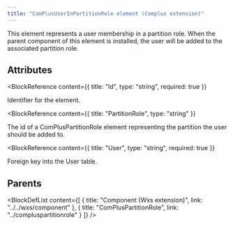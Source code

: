 ```yaml
---
title: "ComPlusUserInPartitionRole element (Complus extension)"
---
```



This element represents a user membership in a partition
 role. When the parent component of this element is installed, the user will be
 added to the associated partition role.


## Attributes

<BlockWrapper>

  <BlockReference
    content={{
      title: "Id",
      type: "string",
      required: true
    }}
  >
  Identifier for the element.
  </BlockReference>

  <BlockReference
    content={{
      title: "PartitionRole",
      type: "string"
    }}
  >
  The id of a ComPlusPartitionRole element representing the
   partition the user should be added to.
  </BlockReference>

  <BlockReference
    content={{
      title: "User",
      type: "string",
      required: true
    }}
  >
  Foreign key into the User table.
  </BlockReference>

</BlockWrapper>


## Parents

<BlockDefList content={[
    {
      title: "Component (Wxs extension)",
      link: "../../wxs/component"
    },
    {
      title: "ComPlusPartitionRole",
      link: "../compluspartitionrole"
    }
  ]}
/>